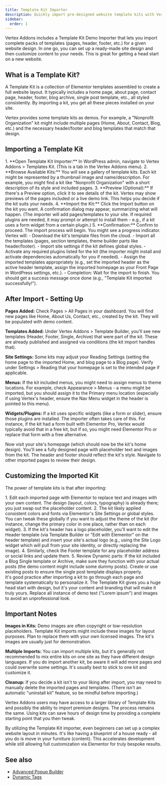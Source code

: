 ```yaml
---
title: Template Kit Importer
description: Quickly import pre-designed website template kits with Vertex Addons' Template Kit feature to jumpstart your site design.
sidebar:
  order: 1
---
```


Vertex Addons includes a Template Kit Demo Importer that lets you import complete packs of templates (pages, header, footer, etc.) for a given website design. In one go, you can set up a ready-made site design and then customize content to your needs. This is great for getting a head start on a new website.

## What is a Template Kit?

A Template Kit is a collection of Elementor templates assembled to create a full website layout. It typically includes a home page, about page, contact page, header, footer, blog archive, single post template, etc., all styled consistently. By importing a kit, you get all these pieces installed on your site.

Vertex provides some template kits as demos. For example, a "Nonprofit Organization" kit might include multiple pages (Home, About, Contact, Blog, etc.) and the necessary header/footer and blog templates that match that design.

## Importing a Template Kit
<Steps>
1. **Open Template Kit Importer:** In WordPress admin, navigate to Vertex Addons > Templates Kit. (This is a tab in the Vertex Addons menu).
2. **Browse Available Kits:** You will see a gallery of template kits. Each kit might be represented by a thumbnail image and name/description. For example, you might find a kit like "Nonprofit Organization" with a short description of its style and included pages.
3. **Preview (Optional):** If there's a Preview option, click it to see details of the kit. Vertex may show previews of the pages included or a live demo link. This helps you decide if the kit suits your needs.
4. **Import the Kit:** Click the Import button on the kit you want. A confirmation dialog may appear, summarizing what will happen. (The importer will add pages/templates to your site. If required plugins are needed, it may prompt or attempt to install them - e.g., if a kit uses a form widget from a certain plugin.)
5. **Confirmation:** Confirm to proceed. The import process will begin. You might see a progress indicator. Vertex will:
   - Download the kit's template files from the cloud.
   - Import all the templates (pages, section templates, theme builder parts like header/footer).
   - Import site settings if the kit defines global styles.
   - Activate any required plugins listed for the kit (the importer might install and activate dependencies automatically for you if needed).
   - Assign the imported templates appropriately (e.g., set the imported header as the active header template, assign the imported homepage as your Front Page in WordPress settings, etc.).
   - Completion: Wait for the import to finish. You should get a success message once done (e.g., "Template Kit imported successfully!").
</Steps>

## After Import - Setting Up

**Pages Added:** Check Pages > All Pages in your dashboard. You will find new pages like Home, About Us, Contact, etc., created by the kit. They will be populated with demo content.

**Templates Added:** Under Vertex Addons > Template Builder, you'll see new templates (Header, Footer, Single, Archive) that were part of the kit. These are already published and assigned via conditions (the kit import handles that).

**Site Settings:** Some kits may adjust your Reading Settings (setting the home page to the imported Home, and blog page to a Blog page). Verify under Settings > Reading that your homepage is set to the intended page if applicable.

**Menus:** If the kit included menus, you might need to assign menus to theme locations. For example, check Appearance > Menus - a menu might be imported, but you should assign it to the Primary menu location (especially if using Vertex's header, ensure the Nav Menu widget in the header is pointed to this menu).

**Widgets/Plugins:** If a kit uses specific widgets (like a form or slider), ensure those plugins are installed. The importer often takes care of this. For instance, if the kit had a form built with Elementor Pro, Vertex would typically avoid that in a free kit, but if so, you might need Elementor Pro or replace that form with a free alternative.

Now visit your site's homepage (which should now be the kit's home design). You'll see a fully designed page with placeholder text and images from the kit. The header and footer should reflect the kit's style. Navigate to other imported pages to review their design.

## Customizing the Imported Kit

The power of template kits is that after importing:

<Steps>
1. Edit each imported page with Elementor to replace text and images with your own content. The design (layout, colors, typography) is already there; you just swap out the placeholder content.
2. The kit likely applied consistent colors and fonts via Elementor's Site Settings or global styles. You can tweak these globally if you want to adjust the theme of the kit (for instance, change the primary color in one place, rather than on each widget).
3. If the kit's header has a logo placeholder, you'll want to edit the Header template (via Template Builder or "Edit with Elementor" on the header template) and insert your site's actual logo (e.g., using the Site Logo widget which will pull from your site identity, or directly replacing the image).
4. Similarly, check the Footer template for any placeholder address or social links and update them.
5. Review Dynamic parts: If the kit included a Blog Single template or Archive, make sure they function with your actual posts (the demo content might include some dummy posts). Create or use existing posts to ensure the single post template displays properly.
</Steps>

<Aside type="tip">It's good practice after importing a kit to go through each page and template systematically to personalize it. The Template Kit gives you a huge head start with design, but it's your content and branding that will make it truly yours. Replace all instance of demo text ("Lorem ipsum") and images to avoid an unprofessional look.</Aside>

## Important Notes

**Images in Kits:** Demo images are often copyright or low-resolution placeholders. Template Kit imports might include these images for layout purposes. Plan to replace them with your own licensed images. The kit's images are usually just for demonstration.

**Multiple Imports:** You can import multiple kits, but it's generally not recommended to mix entire kits on one site as they have different design languages. If you do import another kit, be aware it will add more pages and could overwrite some settings. It's usually best to stick to one kit and customize it.

**Cleanup:** If you decide a kit isn't to your liking after import, you may need to manually delete the imported pages and templates. (There isn't an automatic "uninstall kit" feature, so be mindful before importing.)

<Aside type="note">Vertex Addons <Badge variant='caution' text="Pro" /> users may have access to a larger library of Template Kits and possibly the ability to import premium designs. The process remains the same. Using kits can save hours of design time by providing a complete starting point that you then tweak.</Aside>

By utilizing the Template Kit importer, even beginners can set up a complex website layout in minutes. It's like having a blueprint of a house ready - all you do is move in your furniture (content). This accelerates development while still allowing full customization via Elementor for truly bespoke results.


## See also

- [Advanced Popup Builder](/vertex/advanced-features/advanced-popup-builder/)
- [Dynamic Tags](/vertex/advanced-features/dynamic-tags/)
